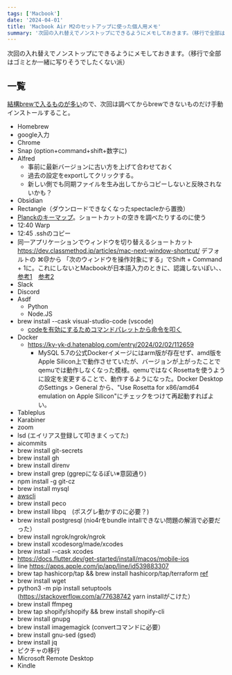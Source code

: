 ```yaml
---
tags: ['Macbook']
date: '2024-04-01'
title: 'Macbook Air M2のセットアップに使った個人用メモ'
summary: '次回の入れ替えでノンストップにできるようにメモしておきます。（移行で全部はゴミとか一緒に写りそうでしたくない派）'
---
```



次回の入れ替えでノンストップにできるようにメモしておきます。（移行で全部はゴミとか一緒に写りそうでしたくない派）

## 一覧

[結構brewで入るものが多い](https://zenn.dev/miyasic/articles/81f5fe3e3b060c)ので、次回は調べてからbrewできないものだけ手動インストールすること。

- Homebrew
- google入力
- Chrome
- Snap (option+command+shift+数字に)
- Alfred
	- 事前に最新バージョンに古い方を上げて合わせておく
	- 過去の設定をexportしてクリックする。
	- 新しい側でも同期ファイルを生み出してからコピーしないと反映されないかも？
- Obsidian
- Rectangle（ダウンロードできなくなったspectacleから置換）
- [Planckのキーマップ](https://gist.github.com/umihico/b5a1de38d40b05b1af6360d3e514ed0e)。ショートカットの空きを調べたりするのに使う
- 12:40 Warp
- 12:45 .sshのコピー
- 同一アプリケーションでウィンドウを切り替えるショートカット https://dev.classmethod.jp/articles/mac-next-window-shortcut/ デフォルトの ⌘@から 「次のウィンドウを操作対象にする」でShift + Command + 1に。これにしないとMacbookが日本語入力のときに、認識しないぽい、、[参考1](https://aotamasaki.hatenablog.com/entry/command_with_open_bracket_is_unavailable)　[参考2](https://github.com/microsoft/vscode/issues/114075)
- Slack
- Discord
- Asdf
	- Python
  - Node.JS
- brew install --cask visual-studio-code (vscode)
	- [codeを有効にするためコマンドパレットから命令を叩く](https://stackoverflow.com/a/36882426)
- Docker
	- https://ky-yk-d.hatenablog.com/entry/2024/02/02/112659
		- MySQL 5.7の公式Dockerイメージにはarm版が存在せず、amd版をApple Silicon上で動作させていたが、バージョンが上がったことでqemuでは動作しなくなった模様。qemuではなくRosettaを使うように設定を変更することで、動作するようになった。Docker DesktopのSettings > General から、"Use Rosetta for x86/amd64 emulation on Apple Silicon"にチェックをつけて再起動すればよい。
- Tableplus
- Karabiner
- zoom
- lsd (エイリアス登録して叩きまくってた)
- aicommits
- brew install git-secrets
- brew install gh
- brew install direnv
- brew install grep (ggrepになるぽい※意図通り)
- npm install -g git-cz
- brew install mysql
- [awscli](https://docs.aws.amazon.com/cli/latest/userguide/getting-started-install.html)
- brew install peco
- brew install libpq　(ポスグレ動かすのに必要？)
- brew install postgresql (nio4rをbundle intallできない問題の解消で必要だった）
- brew install ngrok/ngrok/ngrok
- brew install xcodesorg/made/xcodes
- brew install --cask xcodes
- https://docs.flutter.dev/get-started/install/macos/mobile-ios
- line https://apps.apple.com/jp/app/line/id539883307
- brew tap hashicorp/tap && brew install hashicorp/tap/terraform [ref](https://developer.hashicorp.com/terraform/tutorials/aws-get-started/install-cli)
- brew install wget
- python3 -m pip install setuptools (https://stackoverflow.com/a/77638742 yarn installがこけた）
- brew install ffmpeg
- brew tap shopify/shopify && brew install shopify-cli
- brew install gnupg
- brew install imagemagick (convertコマンドに必要）
- brew install gnu-sed (gsed)
- brew install jq
- ピクチャの移行
- Microsoft Remote Desktop
- Kindle
